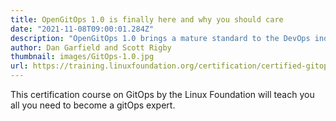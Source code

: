 ```yaml
---
title: OpenGitOps 1.0 is finally here and why you should care
date: "2021-11-08T09:00:01.284Z"
description: "OpenGitOps 1.0 brings a mature standard to the DevOps industry."
author: Dan Garfield and Scott Rigby
thumbnail: images/GitOps-1.0.jpg
url: https://training.linuxfoundation.org/certification/certified-gitops-associate-cgoa/
---
```


This certification course on GitOps by the Linux Foundation will teach you all you need to become a gitOps expert.